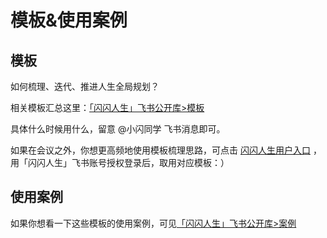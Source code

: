 # 模板&使用案例



## 模板

如何梳理、迭代、推进人生全局规划？

相关模板汇总这里：[「闪闪人生」飞书公开库>模板](https://sunnylife.feishu.cn/wiki/wikcnoTHaqiPcRAxehvzky5oHBf)

具体什么时候用什么，留意 @小闪同学 飞书消息即可。

如果在会议之外，你想更高频地使用模板梳理思路，可点击 [闪闪人生用户入口](https://sunnylife42.com/documents/new) ，用「闪闪人生」飞书账号授权登录后，取用对应模板：）

## 使用案例

如果你想看一下这些模板的使用案例，可见[「闪闪人生」飞书公开库>案例](https://sunnylife.feishu.cn/wiki/wikcn3zFNwaV3hZ8NSpFtTbFBOp)
